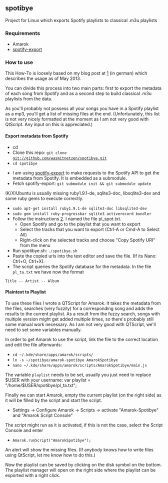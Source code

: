 ==spotibye==

Project for Linux which exports Spotify playlists to classical .m3u playlists
===Requirements===

* Amarok
* [https://github.com/jlund/spotify-export spotify-export]

===How to use===

This How-To is loosely based on my blog post at [http://blog.wasmitnetzen.de/?p=192] (in german) which describes the usage as of May 2013.

You can divide this process into two main parts: first to export the metadata of each song from Spotify and as a second step to build classical .m3u playlists from the data.

As you'll probably not possess all your songs you have in a Spotify playlist as a mp3, you'll get a list of missing files at the end. (Unfortunately, this list is not very nicely formatted at the moment as I am not very good with QtScript. Any input on this is appreciated.)

====Export metadata from Spotify====

* cd
* Clone this repo: <code>git clone git://github.com/wasmitnetzen/spotibye.git</code>
* <code>cd spotibye</code>

* I am using [https://github.com/jlund/spotify-export spotify-export] to make requests to the Spotify API to get the metadata from Spotify. It is embedded as a submodule.
* Fetch spotify-export: <code>git submodule init && git submodule update</code>

(K/X)Ubuntu is usually missing ruby1.9.1-de, sqlite3-doc, libsqlite3-dev and some ruby gems to execute correctly.
* <code>sudo apt-get install ruby1.9.1-de sqlite3-doc libsqlite3-dev</code>
* <code>sudo gem install ruby-progressbar sqlite3 activerecord bundler</code>
* Follow the instructions [https://github.com/jlund/spotify-export/blob/master/README.md]. I named the file pl_spot.txt.
** Open Spotify and go to the playlist that you want to export
** Select the tracks that you want to export (Ctrl-A or Cmd-A to Select All)
** Right-click on the selected tracks and choose "Copy Spotify URI" from the menu
* Run spotibye.sh: <code>./spotibye.sh</code>
* Paste the copied urls into the text editor and save the file. (If its Nano: Ctrl+O, Ctrl+X).
* The script queries the Spotify database for the metadata. In the file <code>pl_ta.txt</code> we have now the format
 Title -- Artist -- Album

====Plaintext to Playlist====
To use these files I wrote a QTScript for Amarok. It takes the metadata from the files, searches (very fuzzily) for a corresponding song and adds the results to the current playlist. As a result from the fuzzy search, songs with multiple version might get added multiple times, so there's probably still some manual work necessary. As I am not very good with QTScript, we'll need to set some variables manually.

In order to get Amarok to use the script, link the file to the correct location and edit the file afterwards:

* <code>cd ~/.kde/share/apps/amarok/scripts/</code>
* <code>ln -s ~/spotibye/amarok-spotibye AmarokSpotibye</code>
* <code>nano ~/.kde/share/apps/amarok/scripts/AmarokSpotibye/main.js</code>

The variable <code>playlist</code> needs to be set, usually you just need to replace $USER with your username:
<code lang="text/javascript">
var playlist = "/home/$USER/spotibye/pl_ta.txt";
</code>

Finally we can start Amarok, empty the current playlist (on the right side) as it will be filled by the script and start the script.

* Settings -> Configure Amarok -> Scripts -> activate "Amarok-Spotibye" and "Amarok Script Console"

The script might run as it is activated, if this is not the case, select the Script Console and enter

*<code>Amarok.runScript("AmarokSpotibye");</code>

An alert will show the missing files. (If anybody knows how to write files using QtScript, let me know how to do this.)

Now the playlist can be saved by clicking on the disk symbol on the bottom. The playlist manager will open on the right side where the playlist can be exported with a right click.
